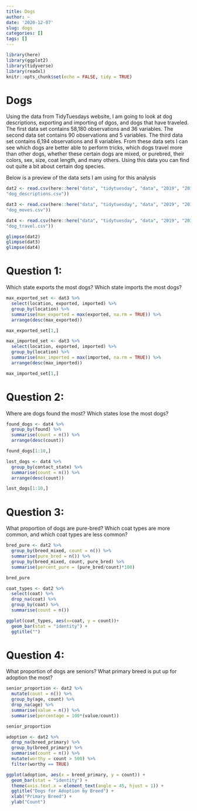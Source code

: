 ```yaml
---
title: Dogs
author: ~
date: '2020-12-07'
slug: dogs
categories: []
tags: []
---
```

```r
library(here)
library(ggplot2)
library(tidyverse)
library(readxl)
knitr::opts_chunk$set(echo = FALSE, tidy = TRUE)
```

# Dogs

Using the data from TidyTuesdays website, I am going to look at dog descriptions, exporting and importing of dgos, and dogs that have traveled. The first data set contains 58,180 observations and 36 variables. The second data set contains 90 observations and 5 variables. The third data set contains 6,194 observations and 8 variables. From these data sets I can see which dogs are better able to perform tricks, which dogs travel more than other dogs, whether these certain dogs are mixed, or purebred, their colors, sex, size, coat length, and many others. Using this data you can find out quite a bit about certain dog species.

Below is a preview of the data sets I am using for this analysis

```r
dat2 <- read.csv(here::here("data", "tidytuesday", "data", "2019", "2019-12-17",
"dog_descriptions.csv"))

dat3 <- read.csv(here::here("data", "tidytuesday", "data", "2019", "2019-12-17",
"dog_moves.csv"))

dat4 <- read.csv(here::here("data", "tidytuesday", "data", "2019", "2019-12-17",
"dog_travel.csv"))
```

```r
glimpse(dat2)
glimpse(dat3)
glimpse(dat4)
```

# Question 1:
Which state exports the most dogs? Which state imports the most dogs?

```r
max_exported_set <- dat3 %>%
  select(location, exported, imported) %>%
  group_by(location) %>%
  summarise(max_exported = max(exported, na.rm = TRUE)) %>%
  arrange(desc(max_exported))

max_exported_set[1,]
```
```r
max_imported_set <- dat3 %>%
  select(location, exported, imported) %>%
  group_by(location) %>%
  summarise(max_imported = max(imported, na.rm = TRUE)) %>%
  arrange(desc(max_imported))

max_imported_set[1,]
```
# Question 2:
Where are dogs found the most? Which states lose the most dogs?
```r
found_dogs <- dat4 %>%
  group_by(found) %>%
  summarise(count = n()) %>%
  arrange(desc(count))

found_dogs[1:10,]
```

```r
lost_dogs <- dat4 %>%
  group_by(contact_state) %>%
  summarise(count = n()) %>%
  arrange(desc(count))

lost_dogs[1:10,]
```
# Question 3:
What proportion of dogs are pure-bred? Which coat types are more common, and which coat types are less common?

```r
bred_pure <- dat2 %>%
  group_by(breed_mixed, count = n()) %>%
  summarise(pure_bred = n()) %>%
  group_by(breed_mixed, count, pure_bred) %>%
  summarise(percent_pure = (pure_bred/count)*100) 

bred_pure
```
```r
coat_types <- dat2 %>%
  select(coat) %>%
  drop_na(coat) %>%
  group_by(coat) %>%
  summarise(count = n())

ggplot(coat_types, aes(x=coat, y = count))+
  geom_bar(stat = "identity") + 
  ggtitle("")
```

# Question 4:
What proportion of dogs are seniors? What primary breed is put up for adoption the most?

```r
senior_proportion <- dat2 %>%
  mutate(count = n()) %>%
  group_by(age, count) %>%
  drop_na(age) %>%
  summarise(value = n()) %>%
  summarise(percentage = 100*(value/count))

senior_proportion
```

```r
adoption <- dat2 %>%
  drop_na(breed_primary) %>%
  group_by(breed_primary) %>%
  summarise(count = n()) %>%
  mutate(worthy = count > 500) %>%
  filter(worthy == TRUE)

ggplot(adoption, aes(x = breed_primary, y = count)) +
  geom_bar(stat = "identity") +
  theme(axis.text.x = element_text(angle = 45, hjust = 1)) +
  ggtitle("Dogs for Adoption by Breed") +
  xlab("Primary Breed") +
  ylab("Count")
```